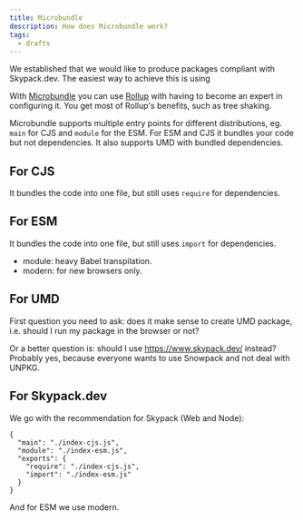 ```yaml
---
title: Microbundle
description: How does Microbundle work?
tags:
  - drafts
---
```


We established that we would like to produce packages compliant with
Skypack.dev. The easiest way to achieve this is using

With [Microbundle](https://github.com/developit/microbundle) you can use
[Rollup](https://rollupjs.org/guide/en/) with having to become an expert in
configuring it. You get most of Rollup's benefits, such as tree shaking.

Microbundle supports multiple entry points for different distributions, eg.
`main` for CJS and `module` for the ESM. For ESM and CJS it bundles your code
but not dependencies. It also supports UMD with bundled dependencies.

## For CJS

It bundles the code into one file, but still uses `require` for dependencies.

## For ESM

It bundles the code into one file, but still uses `import` for dependencies.

- module: heavy Babel transpilation.
- modern: for new browsers only.

## For UMD

First question you need to ask: does it make sense to create UMD package, i.e.
should I run my package in the browser or not?

Or a better question is: should I use https://www.skypack.dev/ instead? Probably
yes, because everyone wants to use Snowpack and not deal with UNPKG.

## For Skypack.dev

We go with the recommendation for Skypack (Web and Node):

```
{
  "main": "./index-cjs.js",
  "module": "./index-esm.js",
  "exports": {
    "require": "./index-cjs.js",
    "import": "./index-esm.js"
  }
}
```

And for ESM we use modern.

